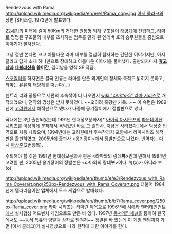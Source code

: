 Rendezvous with Rama
http://upload.wikimedia.org/wikipedia/en/e/e1/Rama_copy.jpg
[[아서 클라크]]의 장편 [SF]소설. 1973년에 발표했다.

[[22세기]]의 미래에 길이 50Km의 거대한 원통형 외계 구조물이 [[태양계]]에 진입하고, [[라마]]로 명명된 구조물의 내부를 조사하는 임무를 맡게 된 엔데버 호의 승무원들을 중심으로 이야기가 펼쳐진다.

그냥 겉만 본다면 크고 아름다운 라마 내부를 열심히 탐사하는 간단한 이야기지만, 아서 클라크 답게 소재 하나만으로 장대하고 아름다운 이야기를 풀어냈다. 출판되자마자 '''[[휴고상]]과 [[네뷸러상]]을 쓸어간''', 길이남을 명작 SF 작품.

[[스포일러]]를 하자면은 결국 인류는 라마를 만든 외계인의 정체와 목적도 밝히지 못하고, 라마는 유유히 태양계를 떠난다(...)

젠트리 리와 공동으로 세편의 후속작이 더 나오면서 [[wiki:"라마#s-5" 라마 시리즈]]로 개작되었으나, 전작의 명성은 받지 못하였다. ~~오히려 혹평만 가득...~~ 이 속편은 1989년에 [[고려원]]에서 해적판으로 냈다가 나중에 옹기장이에서 정발판으로 냈다.

국내에는 3번 출판되었는데 1991년 현대정보문화사[* [[아이작 아시모프]]의 [[파운데이션 시리즈]]를 이상하게 분책해서 욕먹었던 바로 그 출판사. 지금은 사라졌다.]에서 박상준 번역으로 처음 나왔으며, 1994년에는 고려원에서 후속작까지 포함해서 라마시리즈 해적판을 출판하였고, 2005년에 출판사 <옹기장이>에서 정발판으로 나왔다. 번역자는 다시 [[박상준]](2번항목).

주의해야 할 것은 1991년 현대정보문화사 판은 <라마와의 랑데'''뷰'''>인데 반해서 1994년 고려원 판, 2005년 옹기장이의 정발본은 <라마와의 랑데'''부'''>이다. 뷰(x)가 아니라 부(o)

http://upload.wikimedia.org/wikipedia/en/thumb/e/e3/Rendezvous_with_Rama_Coverart.png/250px-Rendezvous_with_Rama_Coverart.png
더불어 1984년에 텔라리움이란 업체에서 도스 게임으로 발매했다.

http://upload.wikimedia.org/wikipedia/en/thumb/b/b7/Rama_cover.png/250px-Rama_cover.png
라마 시리즈는 라마란 제목으로 1996년에 [[시에라 엔터테인먼트]]에서 실사합성 어드벤처 게임으로도 만든 바 있다. 1997년 [[동서게임채널]]을 통하여 한국에서도 ~~동서 특유의 양말곽 상자로 담겨져~~ 정발된 바 있는데 이 게임 엔딩까지 가면 [아서 클라크]가 실사영상으로 나와 원작에 대한 이야기를 한다.
